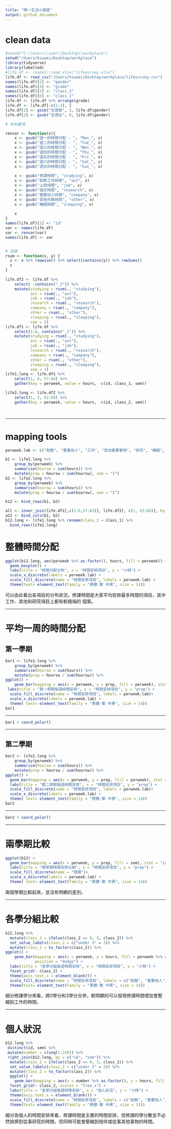 ```yaml
---
title: "碩一生活小調查"
output: github_document
---
```

# clean data
```r
#setwd("C:\\Users\\user\\Desktop\\workplace")
setwd("/Users/hsuwei/Desktop/workplace")
library(tidyverse)
library(labelled)
#life.df <- readxl::read_xlsx("lifesurvey.xlsx")
life.df <- read_csv("/Users/hsuwei/Desktop/workplace/lifesurvey.csv")
names(life.df)[2] <- "gender"
names(life.df)[4] <- "grade"
names(life.df)[5] <- "class_2"
names(life.df)[6] <- "class_1"
life.df <- life.df %>% arrange(grade)
life.df <- life.df[-c(1:3), ]
life.df[2] <- gsub("生理男", 1, life.df$gender)
life.df[2] <- gsub("生理女", 0, life.df$gender)

# 命名變項

renvar <- function(x){
    x <- gsub("週一的時間分配 - ", "Mon_", x)
    x <- gsub("週二的時間分配 - ", "Tue_", x)
    x <- gsub("週三的時間分配 - ", "Wen_", x)
    x <- gsub("週四的時間分配 - ", "Thu_", x)
    x <- gsub("週五的時間分配 - ", "Fri_", x)
    x <- gsub("週六的時間分配 - ", "Sat_", x)
    x <- gsub("週日的時間分配 - ", "Sun_", x)
  
    x <- gsub("修課時間", "studying", x)
    x <- gsub("助教工作時間", "ast", x)
    x <- gsub("上班時間", "job", x)
    x <- gsub("論文時間", "research", x)
    x <- gsub("重要他人時間", "company", x)
    x <- gsub("其他外務時間", "other", x)
    x <- gsub("睡眠時間", "sleeping", x)
    
    x
}
names(life.df)[1] <- "id"
var <- names(life.df)
var <- renvar(var)
names(life.df) <- var


# 加總
rsum <- function(x, y) {
  z <- x %>% rowwise() %>% select(contains(y)) %>% rowSums() 
  z    
}
    
life.df2 <- life.df %>%
    select( -contains("_1")) %>%
    mutate(studying = rsum(., "studying"),
           ast = rsum(., "ast"), 
           job = rsum(., "job"),
           research = rsum(., "research"),
           company = rsum(., "company"),
           other = rsum(., "other"),
           sleeping = rsum(., "sleeping"), 
           sem = 2)
life.df1 <- life.df %>%
    select(1:6, contains("_1")) %>%
    mutate(studying = rsum(., "studying"),
           ast = rsum(., "ast"), 
           job = rsum(., "job"),
           research = rsum(., "research"),
           company = rsum(., "company"),
           other = rsum(., "other"),
           sleeping = rsum(., "sleeping"),
           sem = 1)
life1.long <- life.df1 %>%
    select(1, 6, 57:64) %>%
    gather(key = perweek, value = hours, -c(id, class_1, sem))

life2.long <- life.df2 %>%
    select(1, 5, 62:69) %>%
    gather(key = perweek, value = hours, -c(id, class_2, sem))

    
```

---

# mapping tools 
```r
perweek.lab <- c("助教", "重要他人", "工作", "其他重要事物", "研究", "睡眠", "修課")

b1 <- life1.long %>%
    group_by(perweek) %>%
    summarise(hoursw = sum(hours)) %>%
    mutate(prop = hoursw / sum(hoursw), sem = "1")
b2 <- life2.long %>%
    group_by(perweek) %>%
    summarise(hoursw = sum(hours)) %>%
    mutate(prop = hoursw / sum(hoursw), sem = "2")

b12 <- bind_rows(b1, b2)

all <- inner_join(life.df1[,c(1:6,57:63)], life.df2[, c(1, 63:68)], by = "id", suffix = c(".1st", ".2nd"))
a12 <- bind_cols(b1, b2)
b12.long <- life1.long %>% rename(class_2 = class_1) %>%
  bind_rows(life2.long)
```

# 整體時間分配
```r
ggplot(b12.long, aes(perweek %>% as.factor(), hours, fill = perweek)) +
  geom_boxplot() +
  labs(title = "時間分配分佈", x = "時間安排項目", y = "小時") +
  scale_x_discrete(labels = perweek.lab) +
  scale_fill_discrete(name = "時間安排項目", labels = perweek.lab) +
  theme(text= element_text(family = "黑體-繁 中黑", size = 14))
```


可以由此看出各項目的分布狀況，修課時間是大家平均安排最多時間的項目，其中工作、其他和研究項目上都有較極端的
個案。

---

# 平均一周的時間分配
## 第一學期
```r
bar1 <- life1.long %>%
    group_by(perweek) %>%
    summarise(hoursw = sum(hours)) %>%
    mutate(prop = hoursw / sum(hoursw)) %>%
ggplot() +
    geom_bar(mapping = aes(x = perweek, y = prop, fill = perweek), stat = "identity")+
 labs(title = "第一學期每週時間安排", x = "時間安排項目", y = "prop") +
  scale_fill_discrete(name = "時間安排項目", labels = perweek.lab)+
  scale_x_discrete(labels = perweek.lab) +
  theme( text= element_text(family = "黑體-繁 中黑", size = 14))
bar1
```

---

```r
bar1 + coord_polar()
```

---

## 第二學期

```r
bar2 <- life2.long %>%
    group_by(perweek) %>%
    summarise(hoursw = sum(hours)) %>%
    mutate(prop = hoursw / sum(hoursw)) %>%
ggplot() +
  geom_bar(mapping = aes(x = perweek, y = prop, fill = perweek), stat = "identity")+
  labs(title = "第二學期每週時間安排", x = "時間安排項目", y = "prop") +
  scale_fill_discrete(name = "時間安排項目", labels = perweek.lab)+
  scale_x_discrete(labels = perweek.lab) +
  theme( text= element_text(family = "黑體-繁 中黑", size = 14))
bar2
```

---

```r
bar2 + coord_polar()
```

---

# 兩學期比較
```r
ggplot(b12) +
  geom_bar(mapping = aes(x = perweek, y = prop, fill = sem), stat = "identity", position = "dodge") +
  labs(title = "兩學期時間安排比較", x = "時間安排項目", y = "prop") +
  scale_fill_discrete(name = "學期")+
  scale_x_discrete(labels = perweek.lab) +
  theme( text= element_text(family = "黑體-繁 中黑", size = 14))
```


兩個學期比較起來，並沒有明顯的差別。

---

# 各學分組比較
```r
b12.long %>% 
  mutate(class_2 = ifelse(class_2 == 0, 3, class_2)) %>%
  set_value_labels(class_2 = c("under 3" = 3)) %>%
  mutate(class_2 = to_factor(class_2)) %>%
ggplot() +
    geom_bar(mapping = aes(x = perweek, y = hours, fill = perweek %>% as.factor()), stat = "identity",
             position = "dodge") +
  labs(title = "各學分組每週時間安排", x = "時間安排項目", y = "小時") +
  facet_grid(~ class_2) +
  theme(axis.text.x = element_blank()) +
  scale_fill_discrete(name = "時間安排項目", labels = c("助教", "重要他人", "工作", "其他重要事物", "研究", "睡眠", "修課"))+
  theme(text= element_text(family = "黑體-繁 中黑", size = 14))
```

細分修課學分來看，將0學分和3學分合併，較明顯的可以發現修課時間增加會壓縮到工作的時間。

---

# 個人狀況
```r
b12.long %>%
 distinct(id, sem) %>%
 mutate(number = c(seq(1:24))) %>%
 right_join(b12.long, by = c("id", "sem")) %>%
  mutate(class_2 = ifelse(class_2 == 0, 3, class_2)) %>%
  set_value_labels(class_2 = c("under 3" = 3)) %>%
  mutate(class_2 = to_factor(class_2)) %>%  
  ggplot() +
    geom_bar(mapping = aes(x = number %>% as.factor(), y = hours, fill = perweek), stat = "identity") +
  facet_grid(~ class_2, scales = "free_x") +
  labs(title = "各學分組每週時間安排", x = "個人狀況", y = "小時") +
  theme(axis.text.x = element_blank()) +
  scale_fill_discrete(name = "時間安排項目", labels = c("助教", "重要他人", "工作", "其他重要事物", "研究", "睡眠", "修課"))+
  theme(text= element_text(family = "黑體-繁 中黑", size = 14))
```

細分為個人的時間安排來看，修課時間是主要的時間安排，但修課的學分數並不必然排擠到從事研究的時間，但同時可能會壓縮到陪伴或從事其他事物的時間。







